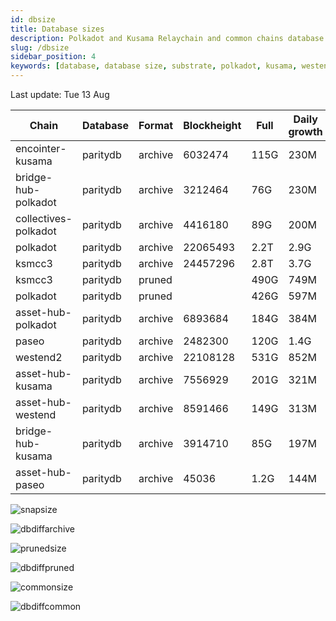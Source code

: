 ```yaml
---
id: dbsize
title: Database sizes
description: Polkadot and Kusama Relaychain and common chains database sizes
slug: /dbsize
sidebar_position: 4
keywords: [database, database size, substrate, polkadot, kusama, westend]
---
```



Last update: Tue 13 Aug

| Chain    | Database   | Format | Blockheight | Full         | Daily growth |
| ------------------------| ----------- | -------- | ------- | ---------- | ----- | 
| encointer-kusama | paritydb | archive | 6032474 | 115G | 230M |
| bridge-hub-polkadot | paritydb | archive | 3212464 | 76G | 230M |
| collectives-polkadot | paritydb | archive | 4416180 | 89G | 200M |
| polkadot | paritydb | archive | 22065493 | 2.2T | 2.9G |
| ksmcc3 | paritydb | archive | 24457296 | 2.8T | 3.7G |
| ksmcc3 | paritydb | pruned |  | 490G | 749M |
| polkadot | paritydb | pruned |  | 426G | 597M |
| asset-hub-polkadot | paritydb | archive | 6893684 | 184G | 384M |
| paseo | paritydb | archive | 2482300 | 120G | 1.4G |
| westend2 | paritydb | archive | 22108128 | 531G | 852M |
| asset-hub-kusama | paritydb | archive | 7556929 | 201G | 321M |
| asset-hub-westend | paritydb | archive | 8591466 | 149G | 313M |
| bridge-hub-kusama | paritydb | archive | 3914710 | 85G | 197M |
| asset-hub-paseo | paritydb | archive | 45036 | 1.2G | 144M |

![snapsize](/img/archivesize.png)

![dbdiffarchive](/img/dbdiffrelay.png)

![prunedsize](/img/prunedsize.png)

![dbdiffpruned](/img/dbdiffpruned.png)

![commonsize](/img/commonsize.png)

![dbdiffcommon](/img/dbdiffcommon.png)
